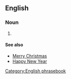 ==English==

===Noun===
{{head|en|noun|head=[[season]]'s [[greetings]]}}

# {{non-gloss definition|A non-religious greeting uttered by [[well-wisher]]s near the [[winter]]/[[solstice]] holiday period}}

====See also====
* [[Merry Christmas]]
* [[Happy New Year]]

[[Category:English phrasebook]]